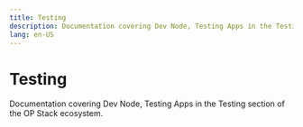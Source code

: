 ```yaml
---
title: Testing
description: Documentation covering Dev Node, Testing Apps in the Testing section of the OP Stack ecosystem.
lang: en-US
---
```



# Testing

Documentation covering Dev Node, Testing Apps in the Testing section of the OP Stack ecosystem.

<Cards>
  <Card title="Running a local development environment" href="/chain/testing/dev-node" />

  <Card title="Testing apps for OP Stack" href="/chain/testing/testing-apps" />
</Cards>
